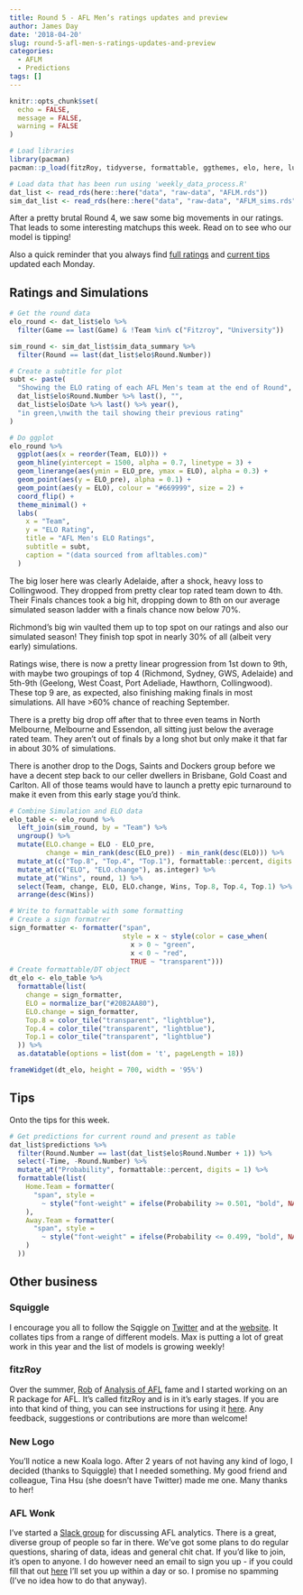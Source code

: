 ```yaml
---
title: Round 5 - AFL Men’s ratings updates and preview
author: James Day
date: '2018-04-20'
slug: round-5-afl-men-s-ratings-updates-and-preview
categories:
  - AFLM
  - Predictions
tags: []
---
```

```r
knitr::opts_chunk$set(
  echo = FALSE,
  message = FALSE,
  warning = FALSE
)

# Load libraries
library(pacman)
pacman::p_load(fitzRoy, tidyverse, formattable, ggthemes, elo, here, lubridate, widgetframe)

# Load data that has been run using 'weekly_data_process.R'
dat_list <- read_rds(here::here("data", "raw-data", "AFLM.rds"))
sim_dat_list <- read_rds(here::here("data", "raw-data", "AFLM_sims.rds"))
```

After a pretty brutal Round 4, we saw some big movements in our ratings. That leads to some interesting matchups this week. Read on to see who our model is tipping! 

<!--more-->

Also a quick reminder that you always find [full ratings](http://plussixoneblog.com/page/aflm-ratings-and-simulations/) and [current tips](http://plussixoneblog.com/page/aflm-current-tips/) updated each Monday. 

## Ratings and Simulations

```r
# Get the round data
elo_round <- dat_list$elo %>%
  filter(Game == last(Game) & !Team %in% c("Fitzroy", "University"))

sim_round <- sim_dat_list$sim_data_summary %>%
  filter(Round == last(dat_list$elo$Round.Number))

# Create a subtitle for plot
subt <- paste(
  "Showing the ELO rating of each AFL Men's team at the end of Round",
  dat_list$elo$Round.Number %>% last(), "",
  dat_list$elo$Date %>% last() %>% year(),
  "in green,\nwith the tail showing their previous rating"
)

# Do ggplot
elo_round %>%
  ggplot(aes(x = reorder(Team, ELO))) +
  geom_hline(yintercept = 1500, alpha = 0.7, linetype = 3) +
  geom_linerange(aes(ymin = ELO_pre, ymax = ELO), alpha = 0.3) +
  geom_point(aes(y = ELO_pre), alpha = 0.1) +
  geom_point(aes(y = ELO), colour = "#669999", size = 2) +
  coord_flip() +
  theme_minimal() +
  labs(
    x = "Team",
    y = "ELO Rating",
    title = "AFL Men's ELO Ratings",
    subtitle = subt,
    caption = "(data sourced from afltables.com)"
  )
```

The big loser here was clearly Adelaide, after a shock, heavy loss to Collingwood. They dropped from pretty clear top rated team down to 4th. Their Finals chances took a big hit, dropping down to 8th on our average simulated season ladder with a finals chance now below 70%. 

Richmond's big win vaulted them up to top spot on our ratings and also our simulated season! They finish top spot in nearly 30% of all (albeit very early) simulations. 

Ratings wise, there is now a pretty linear progression from 1st down to 9th, with maybe two groupings of top 4 (Richmond, Sydney, GWS, Adelaide) and 5th-9th (Geelong, West Coast, Port Adeliade, Hawthorn, Collingwood). These top 9 are, as expected, also finishing making finals in most simulations. All have >60% chance of reaching September.  

There is a pretty big drop off after that to three even teams in North Melbourne, Melbourne and Essendon, all sitting just below the average rated team. They aren't out of finals by a long shot but only make it that far in about 30% of simulations. 

There is another drop to the Dogs, Saints and Dockers group before we have a decent step back to our celler dwellers in Brisbane, Gold Coast and Carlton. All of those teams would have to launch a pretty epic turnaround to make it even from this early stage you'd think.

```r
# Combine Simulation and ELO data
elo_table <- elo_round %>%
  left_join(sim_round, by = "Team") %>%
  ungroup() %>%
  mutate(ELO.change = ELO - ELO_pre,
         change = min_rank(desc(ELO_pre)) - min_rank(desc(ELO))) %>%
  mutate_at(c("Top.8", "Top.4", "Top.1"), formattable::percent, digits = 1) %>%
  mutate_at(c("ELO", "ELO.change"), as.integer) %>%
  mutate_at("Wins", round, 1) %>%
  select(Team, change, ELO, ELO.change, Wins, Top.8, Top.4, Top.1) %>%
  arrange(desc(Wins))

# Write to formattable with some formatting
# Create a sign formatrer
sign_formatter <- formatter("span", 
                            style = x ~ style(color = case_when(
                              x > 0 ~ "green", 
                              x < 0 ~ "red",
                              TRUE ~ "transparent")))
# Create formattable/DT object
dt_elo <- elo_table %>%
  formattable(list(
    change = sign_formatter,
    ELO = normalize_bar("#20B2AA80"),
    ELO.change = sign_formatter,
    Top.8 = color_tile("transparent", "lightblue"),
    Top.4 = color_tile("transparent", "lightblue"),
    Top.1 = color_tile("transparent", "lightblue")
  )) %>% 
  as.datatable(options = list(dom = 't', pageLength = 18))

frameWidget(dt_elo, height = 700, width = '95%')
```

## Tips
Onto the tips for this week. 

```r
# Get predictions for current round and present as table
dat_list$predictions %>%
  filter(Round.Number == last(dat_list$elo$Round.Number + 1)) %>%
  select(-Time, -Round.Number) %>%
  mutate_at("Probability", formattable::percent, digits = 1) %>%
  formattable(list(
    Home.Team = formatter(
      "span", style =
        ~ style("font-weight" = ifelse(Probability >= 0.501, "bold", NA))
    ),
    Away.Team = formatter(
      "span", style =
        ~ style("font-weight" = ifelse(Probability <= 0.499, "bold", NA))
    )
  ))

```

## Other business
### Squiggle
I encourage you all to follow the Sqiggle on [Twitter](https://twitter.com/SquiggleAFL/) and at the [website](sqiggle.com.au). It collates tips from a range of different models. Max is putting a lot of great work in this year and the list of models is growing weekly! 

### fitzRoy
Over the summer, [Rob](https://twitter.com/roberto_boberto/) of [Analysis of AFL](https://anoafl.github.io/) fame and I started working on an R package for AFL. It's called fitzRoy and is in it's early stages. If you are into that kind of thing, you can see instructions for using it [here](https://jimmyday12.github.io/fitzRoy/). Any feedback, suggestions or contributions are more than welcome! 

### New Logo
You'll notice a new Koala logo. After 2 years of not having any kind of logo, I decided (thanks to Squiggle) that I needed something. My good friend and colleague, Tina Hsu (she doesn't have Twitter) made me one. Many thanks to her! 

### AFL Wonk
I've started a [Slack group](slack.com) for discussing AFL analytics. There is a great, diverse group of people so far in there. We've got some plans to do regular questions, sharing of data, ideas and general chit chat. If you'd like to join, it's open to anyone. I do however need an email to sign you up - if you could fill that out [here](https://goo.gl/forms/4rNDx8bDyck4itLu1) I'll set you up within a day or so. I promise no spamming (I've no idea how to do that anyway).
